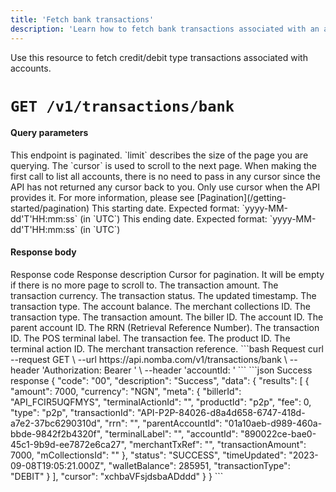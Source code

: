 ```yaml
---
title: 'Fetch bank transactions'
description: 'Learn how to fetch bank transactions associated with an account.'
---
```


<CardGroup cols={2}>
  <Card
    title="Fetch bank transactions on the parent account"
    icon="receipt"
    href="/nomba-api-reference/transactions/fetch-creditdebit-transactions-on-the-parent-account"
  >
  </Card>
</CardGroup>

<Tip>
  Use this resource to fetch credit/debit type transactions associated with accounts.
</Tip>

# `GET /v1/transactions/bank`

#### Query parameters

<ParamField query="limit" type="integer">
  This endpoint is paginated. `limit` describes the size of the page you are querying.
</ParamField>

<ParamField query="cursor" type="string">
  The `cursor` is used to scroll to the next page. When making the first call to list all accounts, there is no need to pass in any cursor since the API has not returned any cursor back to you. Only use cursor when the API provides it. For more information, please see [Pagination](/getting-started/pagination)
</ParamField>

<ParamField query="dateFrom" type="string">
  This starting date. Expected format: `yyyy-MM-dd'T'HH:mm:ss` (in `UTC`)
</ParamField>

<ParamField query="dateTo" type="string">
  This ending date. Expected format: `yyyy-MM-dd'T'HH:mm:ss` (in `UTC`)
</ParamField>

#### Response body

<ResponseField name="code" type="string" required>
  Response code
</ResponseField>

<ResponseField name="description" type="string" required>
  Response description
</ResponseField>

<ResponseField name="data" type="object" required>
  <Expandable title="object" defaultOpen="true">
    <ResponseField name="cursor" type="string">
      Cursor for pagination. It will be empty if there is no more page to scroll to.
    </ResponseField>
    <ResponseField name="results" type="object[]">
      <Expandable title="object" defaultOpen="true">
        <ResponseField name="amount" type="number" required>
          The transaction amount.
        </ResponseField>
        <ResponseField name="currency" type="string" required>
          The transaction currency.
        </ResponseField>
        <ResponseField name="status" type="string" required>
          The transaction status.
        </ResponseField>
        <ResponseField name="timeUpdated" type="string" required>
          The updated timestamp.
        </ResponseField>
        <ResponseField name="transactionType" type="string" required>
          The transaction type.
        </ResponseField>
        <ResponseField name="walletBalance" type="number" required>
          The account balance.
        </ResponseField>
        <ResponseField name="meta" type="object" required>
          <Expandable title="object" defaultOpen="true">
            <ResponseField name="mCollectionsId" type="string">
              The merchant collections ID.
            </ResponseField>
            <ResponseField name="type" type="string" required>
              The transaction type.
            </ResponseField>
            <ResponseField name="transactionAmount" type="number" required>
              The transaction amount.
            </ResponseField>
            <ResponseField name="billerId" type="string">
              The biller ID.
            </ResponseField>
            <ResponseField name="accountId" type="string">
              The account ID.
            </ResponseField>
            <ResponseField name="parentAccountId" type="string">
              The parent account ID.
            </ResponseField>
            <ResponseField name="rrn" type="string">
              The RRN (Retrieval Reference Number).
            </ResponseField>
            <ResponseField name="transactionId" type="string">
              The transaction ID.
            </ResponseField>
            <ResponseField name="posTerminalLabel" type="string">
              The POS terminal label.
            </ResponseField>
            <ResponseField name="fee" type="number">
              The transaction fee.
            </ResponseField>
            <ResponseField name="productId" type="string">
              The product ID.
            </ResponseField>
            <ResponseField name="terminalActionId" type="string">
              The terminal action ID.
            </ResponseField>
            <ResponseField name="merchantTxRef" type="string">
              The merchant transaction reference.
            </ResponseField>
          </Expandable>
        </ResponseField>
      </Expandable>
    </ResponseField>
  </Expandable>
</ResponseField>

<RequestExample>
```bash Request
curl --request GET \
  --url https://api.nomba.com/v1/transactions/bank \
  --header 'Authorization: Bearer <token>' \
  --header 'accountId: <accountid>'
```
</RequestExample>

<ResponseExample>
```json Success response
{
  "code": "00",
  "description": "Success",
  "data": {
    "results": [
      {
        "amount": 7000,
        "currency": "NGN",
        "meta": {
          "billerId": "API_FCIR5UQFMYS",
          "terminalActionId": "",
          "productId": "p2p",
          "fee": 0,
          "type": "p2p",
          "transactionId": "API-P2P-84026-d8a4d658-6747-418d-a7e2-37bc6290310d",
          "rrn": "",
          "parentAccountId": "01a10aeb-d989-460a-bbde-9842f2b4320f",
          "terminalLabel": "",
          "accountId": "890022ce-bae0-45c1-9b9d-ee7872e6ca27",
          "merchantTxRef": "",
          "transactionAmount": 7000,
          "mCollectionsId": ""
        },
        "status": "SUCCESS",
        "timeUpdated": "2023-09-08T19:05:21.000Z",
        "walletBalance": 285951,
        "transactionType": "DEBIT"
      }
    ],
    "cursor": "xchbaVFsjdsbaADddd"
  }
}
```
</ResponseExample>